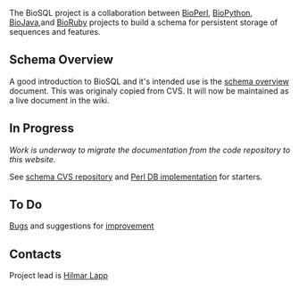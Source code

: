 The BioSQL project is a collaboration between [[bp:Main Page|BioPerl]], [[biopython:Main Page|BioPython]], [[bj:Main Page|BioJava]],and [http://bioruby.org BioRuby] projects to build a schema for persistent storage of sequences and features.

==Schema Overview==
A good introduction to BioSQL and it's intended use is the [[Schema Overview|schema overview]] document. This was originaly copied from CVS. It will now be maintained as a live document in the wiki.

==In Progress==
''Work is underway to migrate the documentation from the code repository to this website.''

See [http://code.open-bio.org/cgi/viewcvs.cgi/biosql-schema/?cvsroot=biosql schema CVS repository] and [http://code.open-bio.org/cgi/viewcvs.cgi/bioperl-db/?cvsroot=bioperl Perl DB implementation] for starters.

==To Do==
[[Bugs|Bugs]] and suggestions for [[Enhancement Requests|improvement]]

==Contacts==
Project lead is [[bp:Hilmar Lapp|Hilmar Lapp]]